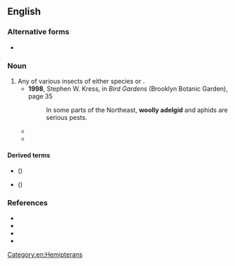 ==English==
{{rfi|en}}
===Alternative forms===
* {{vern|wooly adelgid}}

===Noun===
{{en-noun}}

# Any of various insects of either species {{taxlink|Adelges piceae|species|ver=170124}} or {{taxlink|Adelges tsugae|species|ver=170124}}.
#* '''1998''', Stephen W. Kress, in ''Bird Gardens'' (Brooklyn Botanic Garden), page 35
#*: In some parts of the Northeast, '''woolly adelgid'''<!--sic--> and aphids are serious pests.
#* {{quote-book|en|year=2001|author=Eric Grissell|title=Insects and Gardens| publisher=Timber Press| page=111| passage=Negatively, insects unnatural to our gardens, such as the '''woolly adelgid''', may arrive from exotic shores and devastate our hemlocks because there are no native, natural enemies that have coevolved to attack them here.}}
#* {{quote-book|en|year=2006|author=Stephen M. Meyer|title=The End of the Wild| publisher=MIT Press| page=70| passage=North America's once abundant Canadian hemlock (''Tsuga canadensis'') may soon become a relic and then a ghost, owing to the invasion of the '''woolly adelgid''' (''Adelges tsuga<!--sic--> annand'').}}

====Derived terms====
* {{l|en|hemlock woolly adelgid}} ({{taxlink|Adelges tsugae|species|ver=190910}})
* {{vern|balsam woolly adelgid}} ({{taxlink|Adelges piceae|species|ver=190910}})

===References===
* {{pedia|Balsam woolly adelgid}}
* {{pedia|Hemlock woolly adelgid}}
* {{specieslite|Adelges|i=1}}
* {{comcatlite|Adelges|i=1}}

[[Category:en:Hemipterans]]